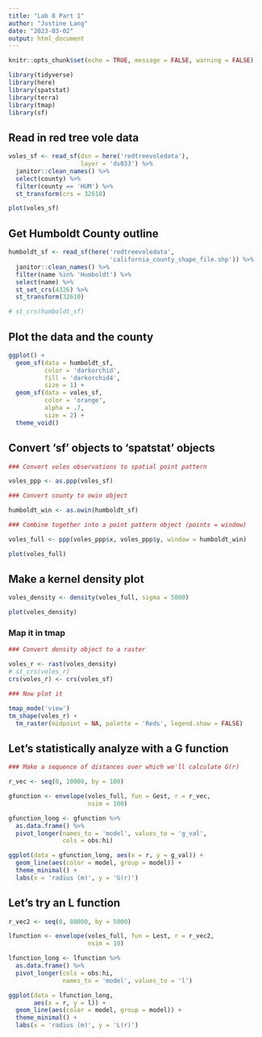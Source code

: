 ```yaml
---
title: "Lab 8 Part 1"
author: "Justine Lang"
date: "2023-03-02"
output: html_document
---
```


```r
knitr::opts_chunk$set(echo = TRUE, message = FALSE, warning = FALSE)

library(tidyverse)
library(here)
library(spatstat)
library(terra)
library(tmap)
library(sf)
```

## Read in red tree vole data

```r
voles_sf <- read_sf(dsn = here('redtreevoledata'),
                    layer = 'ds033') %>% 
  janitor::clean_names() %>% 
  select(county) %>% 
  filter(county == 'HUM') %>% 
  st_transform(crs = 32610)

plot(voles_sf)
```


## Get Humboldt County outline

```r
humboldt_sf <- read_sf(here('redtreevoledata',
                            'california_county_shape_file.shp')) %>% 
  janitor::clean_names() %>% 
  filter(name %in% 'Humboldt') %>% 
  select(name) %>% 
  st_set_crs(4326) %>% 
  st_transform(32610)

# st_crs(humboldt_sf)
```


## Plot the data and the county

```r
ggplot() +
  geom_sf(data = humboldt_sf, 
          color = 'darkorchid',
          fill = 'darkorchid4',
          size = 1) +
  geom_sf(data = voles_sf,
          color = 'orange',
          alpha = .7,
          size = 2) +
  theme_void()
```


## Convert 'sf' objects to 'spatstat' objects

```r
### Convert voles observations to spatial point pattern

voles_ppp <- as.ppp(voles_sf)

### Convert county to owin object

humboldt_win <- as.owin(humboldt_sf)

### Combine together into a point pattern object (points = window)

voles_full <- ppp(voles_ppp$x, voles_ppp$y, window = humboldt_win)

plot(voles_full)
```


## Make a kernel density plot

```r
voles_density <- density(voles_full, sigma = 5000)

plot(voles_density)
```


### Map it in tmap

```r
### Convert density object to a raster

voles_r <- rast(voles_density)
# st_crs(voles_r)
crs(voles_r) <- crs(voles_sf)

### Now plot it

tmap_mode('view')
tm_shape(voles_r) +
  tm_raster(midpoint = NA, palette = 'Reds', legend.show = FALSE)
```


## Let's statistically analyze with a G function

```r
### Make a sequence of distances over which we'll calculate G(r)

r_vec <- seq(0, 10000, by = 100)

gfunction <- envelope(voles_full, fun = Gest, r = r_vec,
                      nsim = 100)

gfunction_long <- gfunction %>% 
  as.data.frame() %>% 
  pivot_longer(names_to = 'model', values_to = 'g_val',
               cols = obs:hi)

ggplot(data = gfunction_long, aes(x = r, y = g_val)) +
  geom_line(aes(color = model, group = model)) +
  theme_minimal() +
  labs(x = 'radius (m)', y = 'G(r)')
```


## Let's try an L function

```r
r_vec2 <- seq(0, 80000, by = 5000)

lfunction <- envelope(voles_full, fun = Lest, r = r_vec2,
                      nsim = 10) 
```

```r
lfunction_long <- lfunction %>% 
  as.data.frame() %>% 
  pivot_longer(cols = obs:hi, 
               names_to = 'model', values_to = 'l')

ggplot(data = lfunction_long,
       aes(x = r, y = l)) +
  geom_line(aes(color = model, group = model)) +
  theme_minimal() +
  labs(x = 'radius (m)', y = 'L(r)')
```









